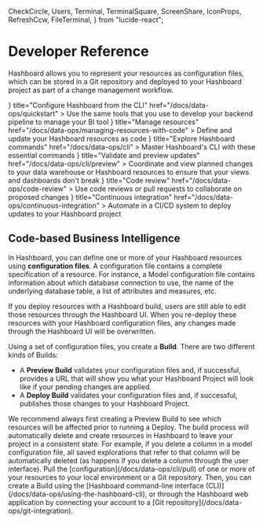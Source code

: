   CheckCircle,
  Users,
  Terminal,
  TerminalSquare,
  ScreenShare,
  IconProps,
  RefreshCcw,
  FileTerminal,
} from "lucide-react";

# Developer Reference

Hashboard allows you to represent your resources as configuration files, which can be stored in a Git repository and deployed to your Hashboard project as part of a change management workflow.

<Cards num={2}>
  <Card
    icon={<TerminalSquare {...iconProps} />}
    title="Configure Hashboard from the CLI"
    href="/docs/data-ops/quickstart"
  >
    Use the same tools that you use to develop your backend pipeline to manage
    your BI tool
  </Card>
  <Card
    icon={<FileTerminal {...iconProps} />}
    title="Manage resources"
    href="/docs/data-ops/managing-resources-with-code"
  >
    Define and update your Hashboard resources as code
  </Card>
  <Card
    icon={<Terminal {...iconProps} />}
    title="Explore Hashboard commands"
    href="/docs/data-ops/cli"
  >
    Master Hashboard's CLI with these essential commands
  </Card>
  <Card
    icon={<CheckCircle {...iconProps} />}
    title="Validate and preview updates"
    href="/docs/data-ops/cli/preview"
  >
    Coordinate and view planned changes to your data warehouse or Hashboard
    resources to ensure that your views and dashboards don't break
  </Card>
  <Card
    icon={<Users {...iconProps} />}
    title="Code review"
    href="/docs/data-ops/code-review"
  >
    Use code reviews or pull requests to collaborate on proposed changes
  </Card>
  <Card
    icon={<RefreshCcw {...iconProps} />}
    title="Continuous integration"
    href="/docs/data-ops/continuous-integration"
  >
    Automate in a CI/CD system to deploy updates to your Hashboard project
  </Card>
</Cards>

## Code-based Business Intelligence

In Hashboard, you can define one or more of your Hashboard resources using **configuration files**. A configuration file contains a complete specification of a resource. For instance, a Model configuration file contains information about which database connection to use, the name of the underlying database table, a list of attributes and measures, etc.

If you deploy resources with a Hashboard build, users are still able to edit those resources through the Hashboard UI. When you re-deploy these resources with your Hashboard configuration files, any changes made through the Hashboard UI will be overwritten.

Using a set of configuration files, you create a **Build**. There are two different kinds of Builds:

- A **Preview Build** validates your configuration files and, if successful, provides a URL that will show you what your Hashboard Project will look like if your pending changes are applied.
- A **Deploy Build** validates your configuration files and, if successful, publishes those changes to your Hashboard Project.

<Callout type="warning">
  We recommend always first creating a Preview Build to see which resources will
  be affected prior to running a Deploy. The build process will automatically
  delete and create resources in Hashboard to leave your project in a consistent
  state. For example, if you delete a column in a model configuration file, all
  saved explorations that refer to that column will be automatically deleted (as
  happens if you delete a column through the user interface). Pull the
  [configuration](/docs/data-ops/cli/pull) of one or more of your resources to
  your local environment or a Git repository. Then, you can create a Build using
  the [Hashboard command-line interface
  (CLI)](/docs/data-ops/using-the-hashboard-cli), or through the Hashboard web
  application by connecting your account to a [Git
  repository](/docs/data-ops/git-integration).
</Callout>
